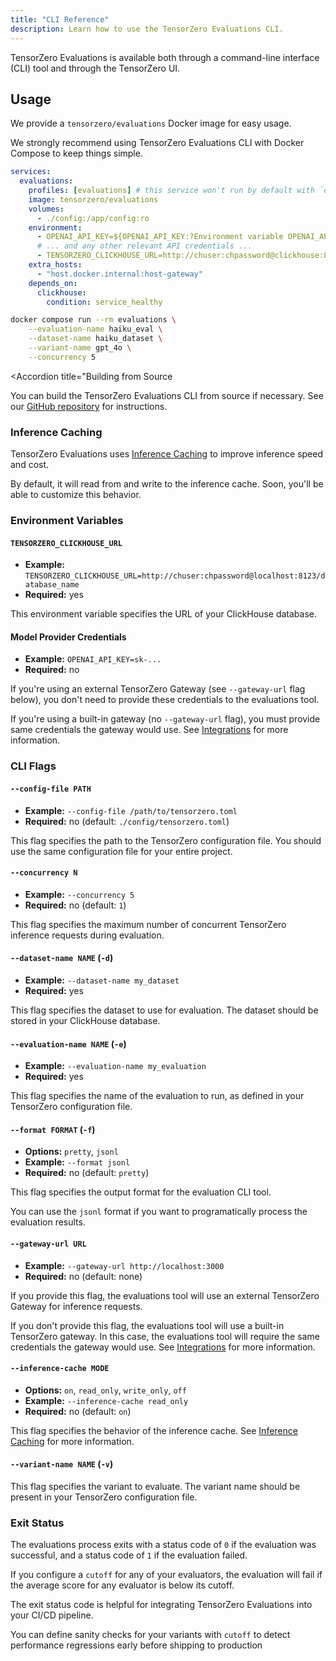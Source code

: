 ```yaml
---
title: "CLI Reference"
description: Learn how to use the TensorZero Evaluations CLI.
---
```


TensorZero Evaluations is available both through a command-line interface (CLI) tool and through the TensorZero UI.

## Usage

We provide a `tensorzero/evaluations` Docker image for easy usage.

We strongly recommend using TensorZero Evaluations CLI with Docker Compose to keep things simple.

```yaml title="docker-compose.yml"
services:
  evaluations:
    profiles: [evaluations] # this service won't run by default with `docker compose up`
    image: tensorzero/evaluations
    volumes:
      - ./config:/app/config:ro
    environment:
      - OPENAI_API_KEY=${OPENAI_API_KEY:?Environment variable OPENAI_API_KEY must be set.}
      # ... and any other relevant API credentials ...
      - TENSORZERO_CLICKHOUSE_URL=http://chuser:chpassword@clickhouse:8123/tensorzero
    extra_hosts:
      - "host.docker.internal:host-gateway"
    depends_on:
      clickhouse:
        condition: service_healthy
```

```bash
docker compose run --rm evaluations \
    --evaluation-name haiku_eval \
    --dataset-name haiku_dataset \
    --variant-name gpt_4o \
    --concurrency 5
```

<Accordion title="Building from Source</Accordion>

You can build the TensorZero Evaluations CLI from source if necessary. See our [GitHub repository](https://github.com/tensorzero/tensorzero/tree/main/evaluations) for instructions.

</Accordion>

### Inference Caching

TensorZero Evaluations uses [Inference Caching](/docs/gateway/guides/inference-caching/) to improve inference speed and cost.

By default, it will read from and write to the inference cache.
Soon, you'll be able to customize this behavior.

### Environment Variables

#### `TENSORZERO_CLICKHOUSE_URL`

- **Example:** `TENSORZERO_CLICKHOUSE_URL=http://chuser:chpassword@localhost:8123/database_name`
- **Required:** yes

This environment variable specifies the URL of your ClickHouse database.

#### Model Provider Credentials

- **Example:** `OPENAI_API_KEY=sk-...`
- **Required:** no

If you're using an external TensorZero Gateway (see `--gateway-url` flag below), you don't need to provide these credentials to the evaluations tool.

If you're using a built-in gateway (no `--gateway-url` flag), you must provide same credentials the gateway would use.
See [Integrations](/docs/gateway/integrations/) for more information.

### CLI Flags

#### `--config-file PATH`

- **Example:** `--config-file /path/to/tensorzero.toml`
- **Required:** no (default: `./config/tensorzero.toml`)

This flag specifies the path to the TensorZero configuration file.
You should use the same configuration file for your entire project.

#### `--concurrency N`

- **Example:** `--concurrency 5`
- **Required:** no (default: `1`)

This flag specifies the maximum number of concurrent TensorZero inference requests during evaluation.

#### `--dataset-name NAME` (`-d`)

- **Example:** `--dataset-name my_dataset`
- **Required:** yes

This flag specifies the dataset to use for evaluation.
The dataset should be stored in your ClickHouse database.

#### `--evaluation-name NAME` (`-e`)

- **Example:** `--evaluation-name my_evaluation`
- **Required:** yes

This flag specifies the name of the evaluation to run, as defined in your TensorZero configuration file.

#### `--format FORMAT` (`-f`)

- **Options:** `pretty`, `jsonl`
- **Example:** `--format jsonl`
- **Required:** no (default: `pretty`)

This flag specifies the output format for the evaluation CLI tool.

You can use the `jsonl` format if you want to programatically process the evaluation results.

#### `--gateway-url URL`

- **Example:** `--gateway-url http://localhost:3000`
- **Required:** no (default: none)

If you provide this flag, the evaluations tool will use an external TensorZero Gateway for inference requests.

If you don't provide this flag, the evaluations tool will use a built-in TensorZero gateway.
In this case, the evaluations tool will require the same credentials the gateway would use.
See [Integrations](/docs/gateway/integrations/) for more information.

#### `--inference-cache MODE`

- **Options:** `on`, `read_only`, `write_only`, `off`
- **Example:** `--inference-cache read_only`
- **Required:** no (default: `on`)

This flag specifies the behavior of the inference cache.
See [Inference Caching](/docs/gateway/guides/inference-caching/) for more information.

#### `--variant-name NAME` (`-v`)

This flag specifies the variant to evaluate.
The variant name should be present in your TensorZero configuration file.

### Exit Status

The evaluations process exits with a status code of `0` if the evaluation was successful, and a status code of `1` if the evaluation failed.

If you configure a `cutoff` for any of your evaluators, the evaluation will fail if the average score for any evaluator is below its cutoff.

<Tip>

The exit status code is helpful for integrating TensorZero Evaluations into your CI/CD pipeline.

You can define sanity checks for your variants with `cutoff` to detect performance regressions early before shipping to production

</Tip>
